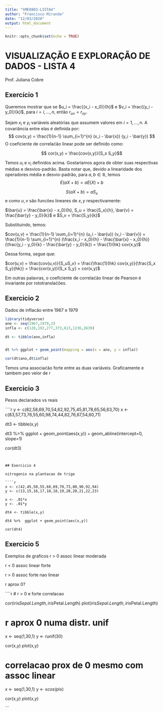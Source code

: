 ```yaml
---
title: "SME0803-LISTA4"
author: "Francisco Miranda"
date: "12/03/2020"
output: html_document
---
```


```r
knitr::opts_chunk$set(echo = TRUE)
```
# VISUALIZAÇÃO E EXPLORAÇÃO DE DADOS - LISTA 4

Prof. Juliana Cobre


## Exercício 1

Queremos mostrar que se $u_i = \frac{(x_i - x_0)}{h}$ e $v_i = \frac{(y_i - y_0)}{k}$, para $i = i, ..., n$, então $r_{uv} = r_{xy}$.


Sejam $x_i$ e $y_i$ variáveis aleatórias que assumem valores em $i = 1,..., n$. A covariância entre elas é definida por:
$$ cov(x,y) = \frac{1}{n-1} \sum_{i=1}^{n} (x_i - \bar{x}) (y_i - \bar{y}) $$
O coeficiente de correlaćão linear pode ser definido como:

$$ cor(x,y) = \frac{cov(x,y)}{S_x S_y}$$

Temos $u_i$ e $v_i$ definidos acima. Gostaríamos agora de obter suas respectivas médias e desvios-padrão. Basta notar que, devido a linearidade dos operadores média e desvio-padrão, para $a,b \in \mathbb{R}$, temos
$$E(aX+b) = a E(X) + b$$ 

$$S(aX+b) = aS_x$$
e como $u,v$ são funcões lineares de $x,y$ respectivamente:

$\bar{u} = \frac{\bar{x} - x_0}{h}, S_u = \frac{S_x}{h}, \bar{v} = \frac{\bar{y} - y_0}{k}$ e $S_v = \frac{S_y}{k}$

Substituindo, temos: 

$cov(u,v) = \frac{1}{n-1} \sum_{i=1}^{n} (u_i - \bar{u}) (v_i - \bar{v}) = \frac{1}{n-1} \sum_{i=1}^{n} (\frac{x_i - x_0}{h} - \frac{\bar{x} - x_0}{h}) (\frac{y_i - y_0}{k} - \frac{\bar{y} - y_0}{k}) =  \frac{1}{hk} cov(x,y)$

Dessa forma, segue que:

$cor(u,v) = \frac{cov(u,v)}{S_uS_v} = \frac{\frac{1}{hk} cov(x,y)}{\frac{S_x S_y}{hk}} = \frac{cor(x,y)}{S_x S_y} = cor(x,y)$

Em outras palavras, o coeficiente de correlaćão linear de Pearson é invariante por rototranslaćões.


## Exercicio 2

Dados de inflacão entre 1967 e 1979

```r
library(tidyverse)
ano <- seq(1967,1979,2)
infla <- c(128,192,277,373,613,1236,2639)

dt <- tibble(ano,infla)


dt %>% ggplot + geom_point(mapping = aes(x = ano, y = infla))

cor(dt$ano,dt$infla)
```

Temos uma associaćão forte entre as duas variáveis. Graficamente e tambem peo velor de r

## Exercicio 3
 
 Pesos declarados vs reais
 
````r
y <- c(82,58,69,70,54,62,92,75,45,81,78,65,56,63,70)
x <- c(83,57,73,76,55,60,98,74,44,82,76,67,54,60,71)

dt3 <- tibble(x,y)

dt3 %>% ggplot + geom_point(aes(x,y)) + geom_abline(intercept=0, slope=1)

cor(dt3)
```


## Exercicio 4

nitrogenio na plantacao de trigo

````r
x <- c(42,45,50,55,68,69,70,73,80,90,92,94)
y <- c(13,15,16,17,18,18,19,20,20,21,22,23)

x <- .01*x
y <- .01*y

dt4 <- tibble(x,y)

dt4 %>%  ggplot + geom_point(aes(x,y))

cor(dt4)
```

## Exercicio 5

Exemplos de graficos
r > 0  assoc linear moderada

r < 0 assoc linear forte

r > 0 assoc forte nao linear

r aprox 0?

````r
# r > 0 e forte correlacao

cor(iris$Sepal.Length,iris$Petal.Length)
plot(iris$Sepal.Length,iris$Petal.Length)


# r aprox 0 numa distr. unif
x <- seq(1,30,1)
y <- runif(30)

cor(x,y)
plot(x,y)

# correlacao prox de 0 mesmo com assoc linear
x <- seq(1,30,1)
y <- x*cos(pi*x)

cor(x,y)
plot(x,y)

```
